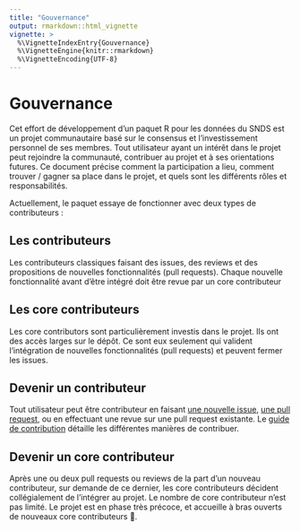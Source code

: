 ```yaml
---
title: "Gouvernance"
output: rmarkdown::html_vignette
vignette: >
  %\VignetteIndexEntry{Gouvernance}
  %\VignetteEngine{knitr::rmarkdown}
  %\VignetteEncoding{UTF-8}
---
```


# Gouvernance

Cet effort de développement d'un paquet R pour les données du SNDS est un projet communautaire basé sur le consensus et l'investissement personnel de ses membres. Tout utilisateur ayant un intérêt dans le projet peut rejoindre la communauté, contribuer au projet et à ses orientations futures. Ce document précise comment la participation a lieu, comment trouver / gagner sa place dans le projet, et quels sont les différents rôles et responsabilités. 

Actuellement, le paquet essaye de fonctionner avec deux types de contributeurs : 

## Les contributeurs 

Les contributeurs classiques faisant des issues, des reviews et des propositions de nouvelles fonctionnalités (pull requests). Chaque nouvelle fonctionnalité avant d'être intégré doit être revue par un core contributeur

## Les core contributeurs 

Les core contributors sont particulièrement investis dans le projet. Ils ont des accès larges sur le dépôt. Ce sont eux seulement qui valident l'intégration de nouvelles fonctionnalités (pull requests) et peuvent fermer les issues. 

## Devenir un contributeur 

Tout utilisateur peut être contributeur en faisant [une nouvelle issue](https://github.com/SNDStoolers/sndsTools/issues), [une pull request](https://github.com/SNDStoolers/sndsTools/pulls), ou en effectuant une revue sur une pull request existante. Le [guide de contribution](contribuer.html) détaille les différentes manières de contribuer. 

## Devenir un core contributeur 

Après une ou deux pull requests ou reviews de la part d'un nouveau contributeur, sur demande de ce dernier, les core contributeurs décident collégialement de l'intégrer au projet. Le nombre de core contributeur n'est pas limité. Le projet est en phase très précoce, et accueille à bras ouverts de nouveaux core contributeurs 🤗. 

